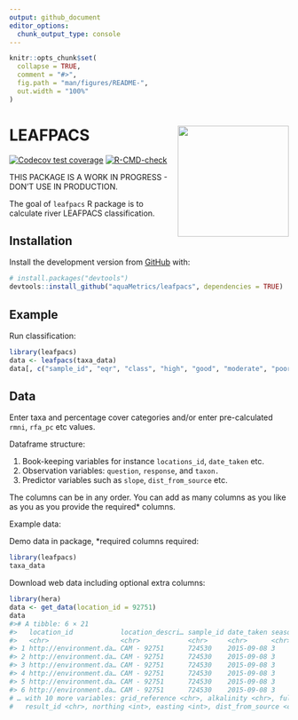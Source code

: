 ```yaml
---
output: github_document
editor_options: 
  chunk_output_type: console
---
```


<!-- README.md is generated from README.Rmd. Please edit that file -->

```r
knitr::opts_chunk$set(
  collapse = TRUE,
  comment = "#>",
  fig.path = "man/figures/README-",
  out.width = "100%"
)
```


# LEAFPACS <img src='https://github.com/aquaMetrics/leafpacs/raw/main/inst/extdat/images/leafpacs_logo.png' align="right" height="200" />

<!-- badges: start -->
[![Codecov test coverage](https://codecov.io/gh/aquaMetrics/leafpacs/branch/main/graph/badge.svg)](https://app.codecov.io/gh/aquaMetrics/leafpacs?branch=main)
[![R-CMD-check](https://github.com/aquaMetrics/leafpacs/workflows/R-CMD-check/badge.svg)](https://github.com/aquaMetrics/leafpacs/actions)
<!-- badges: end -->

THIS PACKAGE IS A WORK IN PROGRESS - DON'T USE IN PRODUCTION.

The goal of `leafpacs` R package is to calculate river LEAFPACS classification. 

## Installation

Install the development version from [GitHub](https://github.com/) with:

``` r
# install.packages("devtools")
devtools::install_github("aquaMetrics/leafpacs", dependencies = TRUE)
```
## Example

Run classification:

```r
library(leafpacs)
data <- leafpacs(taxa_data)
data[, c("sample_id", "eqr", "class", "high", "good", "moderate", "poor", "bad")]
```

## Data

Enter taxa and percentage cover categories and/or enter pre-calculated `rmni`,
`rfa_pc` etc values.

Dataframe structure:

1. Book-keeping variables for instance `locations_id`, `date_taken` etc.
2. Observation variables: `question`, `response`, and `taxon.`
3. Predictor variables such as `slope`, `dist_from_source` etc.

The columns can be in any order. You can add as many columns as you like as you
as you provide the required* columns.

Example data:

Demo data in package, *required columns required:
```r
library(leafpacs)
taxa_data
```

Download web data including optional extra columns:
``` r
library(hera)
data <- get_data(location_id = 92751)
data
#># A tibble: 6 × 21
#>   location_id            location_descri… sample_id date_taken season quality_element question response taxon latitude #> longitude
#>   <chr>                  <chr>            <chr>     <chr>      <chr>  <chr>           <chr>    <chr>    <chr>    <dbl>     #> <dbl>
#> 1 http://environment.da… CAM - 92751      724530    2015-09-08 3      River Macrophy… percent… 8        Phra…     52.1   #> -0.0226
#> 2 http://environment.da… CAM - 92751      724530    2015-09-08 3      River Macrophy… percent… 7        Spar…     52.1   #> -0.0226
#> 3 http://environment.da… CAM - 92751      724530    2015-09-08 3      River Macrophy… n_rfg    0        NA        52.1   #> -0.0226
#> 4 http://environment.da… CAM - 92751      724530    2015-09-08 3      River Macrophy… rmhi     8.62     NA        52.1   #> -0.0226
#> 5 http://environment.da… CAM - 92751      724530    2015-09-08 3      River Macrophy… rmni     8        NA        52.1   #> -0.0226
#> 6 http://environment.da… CAM - 92751      724530    2015-09-08 3      River Macrophy… rn_a_ta… 0        NA        52.1   #> -0.0226
# … with 10 more variables: grid_reference <chr>, alkalinity <chr>, full_result_id <chr>, result.result_id <chr>,
#   result_id <chr>, northing <int>, easting <int>, dist_from_source <chr>, source_altitude <chr>, slope <chr>
```
